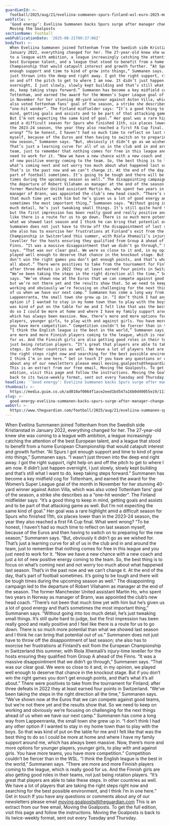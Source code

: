 ```yaml
---
guardianId: >-
  football/2025/aug/21/eveliina-summanen-spurs-finland-wsl-euro-2025-moving-the-goalposts
webTitle: >-
  ‘Good energy’: Eveliina Summanen backs Spurs surge after manager change |
  Moving the Goalposts
sectionName: Football
webPublicationDate: '2025-08-21T09:37:06Z'
bodyText: >-
  When Eveliina Summanen joined Tottenham from the Swedish side Kristianstad in
  January 2022, everything changed for her. The 27-year-old knew she was coming
  to a league with ambition, a league increasingly catching the attention of the
  best European talent, and a league that stood to benefit from a home European
  Championship that would catapult interest and growth further. “At Spurs I got
  enough support and time to kind of grow into things,” Summanen says. “I wasn’t
  just thrown into the deep end right away. I got the right support, right help
  on and off the pitch to get to where I am now. It didn’t just happen
  overnight, I just slowly, slowly kept building and that’s still what I want to
  do, keep taking steps forward.” Summanen has become a key midfield cog for
  Tottenham, and earned the award for the Women’s Super League goal of the month
  in November for her stunning 40-yard winner against Aston Villa, which was
  also voted Tottenham fans’ goal of the season, a strike she describes as a
  “one-hit wonder”. The Finland midfielder says: “It’s a good thing to keep in
  mind, getting goals and assists and to be part of that attacking game as well.
  But I’m not expecting the same kind of goal.” Her goal was a rare highlight
  amid a difficult season for Spurs who finished 11th, six places lower than in
  the 2023-24 season, the year they also reached a first FA Cup final. What went
  wrong? “To be honest, I haven’t had so much time to reflect on last season
  myself, because of the Euros and then having to switch on to preparing for the
  new season,” Summanen says. “But, obviously it didn’t go as we wished for.
  That’s just a learning curve for all of us in the club and in and around the
  team, just to remember that nothing comes for free in this league and you just
  need to work for it. “Now we have a new chance with a new coach and just a lot
  of new positive energy coming to the team. So, the best thing is to focus on
  what’s coming next and not worry too much about what happened last season.
  That’s in the past now and we can’t change it. At the end of the day, that’s
  part of football sometimes. It’s going to be tough and there will be tough
  times during the upcoming season as well.” The disappointing campaign led to
  the departure of Robert Vilahamn as manager at the end of the season. The
  former Manchester United assistant Martin Ho, who spent two years in Norway as
  manager of Brann, was appointed the club’s new head coach. “There’s not been
  that much time yet with him but he’s given us a lot of good energy and that’s
  sometimes the most important thing,” Summanen says. “Without going into too
  much detail, he’s just tweaking small things. It’s still quite hard to judge,
  but the first impression has been really good and really positive and I feel
  like there is a route for us to go down. There is so much more potential than
  what we showed last season and I think he can bring that potential out of us.”
  Summanen does not just have to throw off the disappointment of last season;
  she also has to exorcise her frustrations at Finland’s exit from the European
  Championship in Switzerland this summer, with Riola Xhemaili’s injury-time
  leveller for the hosts ensuring they qualified from Group A ahead of the
  Finns. “It was a massive disappointment that we didn’t go through,” Summanen
  says. “That was our clear goal. We were so close to it and, in my opinion, we
  played well enough to deserve that chance in the knockout stage. But if you
  don’t win the right games you don’t get enough points, and that’s what it’s
  all about.” There were positives to take from the tournament for Finland;
  after three defeats in 2022 they at least earned four points in Switzerland.
  “We’ve been taking the steps in the right direction all the time,” Summanen
  says. “We’ve shown now at the Euros that we can compete against good teams,
  but we’re not there yet and the results show that. So we need to keep on
  working and obviously we’re focusing on challenging for the next things ahead
  of us when we have our next camp.” Summanen has come a long way from
  Lappeenranta, the small town she grew up in. “I don’t think I had any other
  option if I wanted to stay in my home town than to play with the boys. So that
  was kind of put on the table for me and I felt like that was the best thing to
  do so I could be more at home and where I have my family support around me,
  which has always been massive. Now, there’s more and more options for younger
  players, younger girls, to play with and against girls. You have more teams,
  you have more competition.” Competition couldn’t be fiercer than in the WSL.
  “I think the English league is the best in the world,” Summanen says. “There
  are more and more Finnish players coming to the league, which is really good
  for us. And the Finnish girls are also getting good roles in their teams, not
  just being rotation players. “It’s great that players are able to take these
  steps. In other countries as well. We have a lot of players that are taking
  the right steps right now and searching for the best possible environment, and
  I think I’m in one here.” Get in touch If you have any questions or comments
  about any of our newsletters please email moving.goalposts@theguardian.com
  This is an extract from our free email, Moving the Goalposts. To get the full
  edition, visit this page and follow the instructions. Moving the Goalposts is
  back to its twice-weekly format, sent out every Tuesday and Thursday.
headline: '‘Good energy’: Eveliina Summanen backs Spurs surge after manager change'
thumbnail: >-
  https://media.guim.co.uk/ad010af0064f1ace2eed1bd547a16b0d40055e19/1112_0_4012_3209/500.jpg
slug: >-
  good-energy-eveliina-summanen-backs-spurs-surge-after-manager-change-or-moving-the-goalposts
webUrl: >-
  https://www.theguardian.com/football/2025/aug/21/eveliina-summanen-spurs-finland-wsl-euro-2025-moving-the-goalposts
---
```

When Eveliina Summanen joined Tottenham from the Swedish side Kristianstad in January 2022, everything changed for her. The 27-year-old knew she was coming to a league with ambition, a league increasingly catching the attention of the best European talent, and a league that stood to benefit from a home European Championship that would catapult interest and growth further. “At Spurs I got enough support and time to kind of grow into things,” Summanen says. “I wasn’t just thrown into the deep end right away. I got the right support, right help on and off the pitch to get to where I am now. It didn’t just happen overnight, I just slowly, slowly kept building and that’s still what I want to do, keep taking steps forward.” Summanen has become a key midfield cog for Tottenham, and earned the award for the Women’s Super League goal of the month in November for her stunning 40-yard winner against Aston Villa, which was also voted Tottenham fans’ goal of the season, a strike she describes as a “one-hit wonder”. The Finland midfielder says: “It’s a good thing to keep in mind, getting goals and assists and to be part of that attacking game as well. But I’m not expecting the same kind of goal.” Her goal was a rare highlight amid a difficult season for Spurs who finished 11th, six places lower than in the 2023-24 season, the year they also reached a first FA Cup final. What went wrong? “To be honest, I haven’t had so much time to reflect on last season myself, because of the Euros and then having to switch on to preparing for the new season,” Summanen says. “But, obviously it didn’t go as we wished for. That’s just a learning curve for all of us in the club and in and around the team, just to remember that nothing comes for free in this league and you just need to work for it. “Now we have a new chance with a new coach and just a lot of new positive energy coming to the team. So, the best thing is to focus on what’s coming next and not worry too much about what happened last season. That’s in the past now and we can’t change it. At the end of the day, that’s part of football sometimes. It’s going to be tough and there will be tough times during the upcoming season as well.” The disappointing campaign led to the departure of Robert Vilahamn as manager at the end of the season. The former Manchester United assistant Martin Ho, who spent two years in Norway as manager of Brann, was appointed the club’s new head coach. “There’s not been that much time yet with him but he’s given us a lot of good energy and that’s sometimes the most important thing,” Summanen says. “Without going into too much detail, he’s just tweaking small things. It’s still quite hard to judge, but the first impression has been really good and really positive and I feel like there is a route for us to go down. There is so much more potential than what we showed last season and I think he can bring that potential out of us.” Summanen does not just have to throw off the disappointment of last season; she also has to exorcise her frustrations at Finland’s exit from the European Championship in Switzerland this summer, with Riola Xhemaili’s injury-time leveller for the hosts ensuring they qualified from Group A ahead of the Finns. “It was a massive disappointment that we didn’t go through,” Summanen says. “That was our clear goal. We were so close to it and, in my opinion, we played well enough to deserve that chance in the knockout stage. But if you don’t win the right games you don’t get enough points, and that’s what it’s all about.” There were positives to take from the tournament for Finland; after three defeats in 2022 they at least earned four points in Switzerland. “We’ve been taking the steps in the right direction all the time,” Summanen says. “We’ve shown now at the Euros that we can compete against good teams, but we’re not there yet and the results show that. So we need to keep on working and obviously we’re focusing on challenging for the next things ahead of us when we have our next camp.” Summanen has come a long way from Lappeenranta, the small town she grew up in. “I don’t think I had any other option if I wanted to stay in my home town than to play with the boys. So that was kind of put on the table for me and I felt like that was the best thing to do so I could be more at home and where I have my family support around me, which has always been massive. Now, there’s more and more options for younger players, younger girls, to play with and against girls. You have more teams, you have more competition.” Competition couldn’t be fiercer than in the WSL. “I think the English league is the best in the world,” Summanen says. “There are more and more Finnish players coming to the league, which is really good for us. And the Finnish girls are also getting good roles in their teams, not just being rotation players. “It’s great that players are able to take these steps. In other countries as well. We have a lot of players that are taking the right steps right now and searching for the best possible environment, and I think I’m in one here.” Get in touch If you have any questions or comments about any of our newsletters please email moving.goalposts@theguardian.com This is an extract from our free email, Moving the Goalposts. To get the full edition, visit this page and follow the instructions. Moving the Goalposts is back to its twice-weekly format, sent out every Tuesday and Thursday.
